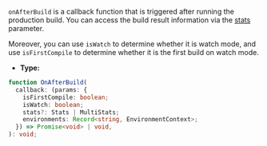 `onAfterBuild` is a callback function that is triggered after running the production build. You can access the build result information via the [stats](https://webpack.js.org/api/node/#stats-object) parameter.

Moreover, you can use `isWatch` to determine whether it is watch mode, and use `isFirstCompile` to determine whether it is the first build on watch mode.

- **Type:**

```ts
function OnAfterBuild(
  callback: (params: {
    isFirstCompile: boolean;
    isWatch: boolean;
    stats?: Stats | MultiStats;
    environments: Record<string, EnvironmentContext>;
  }) => Promise<void> | void,
): void;
```
